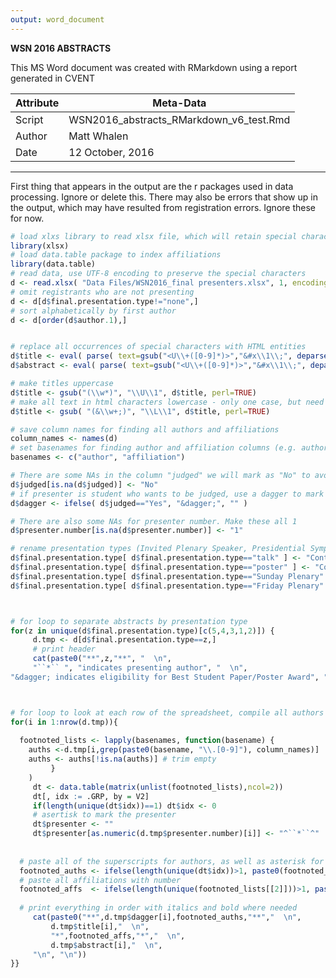 ```yaml
---
output: word_document
---
```


**WSN 2016 ABSTRACTS**

This MS Word document was  created with RMarkdown using a report generated in CVENT


 Attribute     | Meta-Data
---------------|-------------------------------------------|
 Script        | WSN2016_abstracts_RMarkdown_v6_test.Rmd   |
 Author        | Matt Whalen                               |
 Date          | 12 October, 2016                          |


***

First thing that appears in the output are the r packages used in data processing. Ignore or delete this.
There may also be errors that show up in the output, which may have resulted from registration errors. Ignore these for now.


```r
# load xlxs library to read xlsx file, which will retain special characters
library(xlsx)
# load data.table package to index affiliations
library(data.table)
# read data, use UTF-8 encoding to preserve the special characters
d <- read.xlsx( "Data Files/WSN2016_final presenters.xlsx", 1, encoding="UTF-8", stringsAsFactors=F )
# omit registrants who are not presenting
d <- d[d$final.presentation.type!="none",]
# sort alphabetically by first author
d <- d[order(d$author.1),]


# replace all occurrences of special characters with HTML entities
d$title <- eval( parse( text=gsub("<U\\+([0-9]*)>","&#x\\1\\;", deparse(d$title)) ))
d$abstract <- eval( parse( text=gsub("<U\\+([0-9]*)>","&#x\\1\\;", deparse(d$abstract)) )) 

# make titles uppercase
d$title <- gsub("(\\w*)", "\\U\\1", d$title, perl=TRUE)
# make all text in html characters lowercase - only one case, but need a better solution to all us to ignore html characters when making things uppercase
d$title <- gsub( "(&\\w+;)", "\\L\\1", d$title, perl=TRUE)

# save column names for finding all authors and affiliations
column_names <- names(d)
# set basenames for finding author and affiliation columns (e.g. author.1, affiliation.15)
basenames <- c("author", "affiliation")

# There are some NAs in the column "judged" we will mark as "No" to avoid problems with logical statements in for loop below
d$judged[is.na(d$judged)] <- "No"
# if presenter is student who wants to be judged, use a dagger to mark their name
d$dagger <- ifelse( d$judged=="Yes", "&dagger;", "" )

# There are also some NAs for presenter number. Make these all 1
d$presenter.number[is.na(d$presenter.number)] <- "1"

# rename presentation types (Invited Plenary Speaker, Presidential Symposium, Student Symposium, Contributed Talks, Contributed Posters)
d$final.presentation.type[ d$final.presentation.type=="talk" ] <- "Contributed Talks"
d$final.presentation.type[ d$final.presentation.type=="poster" ] <- "Contributed Posters"
d$final.presentation.type[ d$final.presentation.type=="Sunday Plenary" ] <- "Invited Plenary Speakers"
d$final.presentation.type[ d$final.presentation.type=="Friday Plenary" ] <- "Invited Plenary Speakers"



# for loop to separate abstracts by presentation type
for(z in unique(d$final.presentation.type)[c(5,4,3,1,2)]) {
     d.tmp <- d[d$final.presentation.type==z,]
     # print header
     cat(paste0("**",z,"**", "  \n",
     "``*`` ", "indicates presenting author", "  \n",
"&dagger; indicates eligibility for Best Student Paper/Poster Award", "  \n","\n"))



# for loop to look at each row of the spreadsheet, compile all authors and match with their affiliations, make affiliation footnotes, and concatenate and print the abstract
for(i in 1:nrow(d.tmp)){
     
  footnoted_lists <- lapply(basenames, function(basename) {
    auths <-d.tmp[i,grep(paste0(basename, "\\.[0-9]"), column_names)]
    auths <- auths[!is.na(auths)] # trim empty
         }
    )
     dt <- data.table(matrix(unlist(footnoted_lists),ncol=2))
     dt[, idx := .GRP, by = V2]
     if(length(unique(dt$idx))==1) dt$idx <- 0
     # asertisk to mark the presenter
     dt$presenter <- ""
     dt$presenter[as.numeric(d.tmp$presenter.number)[i]] <- "^``*``^"
     
  
  # paste all of the superscripts for authors, as well as asterisk for presenter
  footnoted_auths <- ifelse(length(unique(dt$idx))>1, paste0(footnoted_lists[[1]], " ^",dt$idx, "^", dt$presenter, collapse=", "), paste0(footnoted_lists[[1]], dt$presenter,collapse=", "))
  # paste all affiliations with number
  footnoted_affs  <- ifelse(length(unique(footnoted_lists[[2]]))>1, paste0(1:length(unique(footnoted_lists[[2]]))," - ", unique(footnoted_lists[[2]]), collapse=", "), unique(footnoted_lists[[2]]))
  
  # print everything in order with italics and bold where needed
     cat(paste0("**",d.tmp$dagger[i],footnoted_auths,"**","  \n",
         d.tmp$title[i],"  \n",
         "*",footnoted_affs,"*","  \n",
         d.tmp$abstract[i],"  \n", 
     "\n", "\n"))
}}
```

